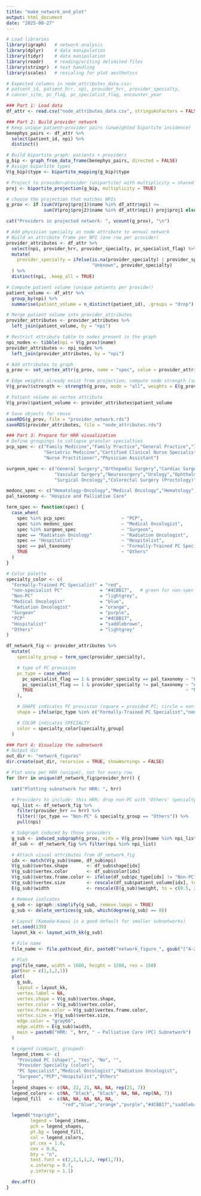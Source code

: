 ```yaml
---
title: "make_network_and_plot"
output: html_document
date: "2025-08-27"
---
```


```r
# Load libraries
library(igraph)   # network analysis
library(dplyr)    # data manipulation
library(tidyr)    # data manipulation
library(readr)    # reading/writing delimited files
library(stringr)  # text handling
library(scales)   # rescaling for plot aesthetics

# Expected columns in node_attributes_data.csv:
# patient_id, patient_hrr, npi, provider_hrr, provider_specialty,
# cancer_site, pc_flag, pc_specialist_flag, encounter_year

### Part 1: Load data
df_attr <- read.csv("node_attributes_data.csv", stringsAsFactors = FALSE)

### Part 2: Build provider network
# Keep unique patient–provider pairs (unweighted bipartite incidence)
benephys_pairs <- df_attr %>%
  select(patient_id, npi) %>%
  distinct()

# Build bipartite graph: patients + providers
g_bip <- graph_from_data_frame(benephys_pairs, directed = FALSE)
# Assign bipartite types
V(g_bip)$type <- bipartite_mapping(g_bip)$type

# Project to provider–provider (unipartite) with multiplicity = shared patients
proj <- bipartite_projection(g_bip, multiplicity = TRUE)

# choose the projection that matches NPIs
g_prov <- if (sum(V(proj$proj1)$name %in% df_attr$npi) >=
              sum(V(proj$proj2)$name %in% df_attr$npi)) proj$proj1 else proj$proj2

cat("Providers in projected network: ", vcount(g_prov), "\n")

# Add physician specialty as node attribute to annual network
# Build an attribute frame per NPI (one row per provider)
provider_attributes <- df_attr %>%
  select(npi, provider_hrr, provider_specialty, pc_specialist_flag) %>%
  mutate(
    provider_specialty = ifelse(is.na(provider_specialty) | provider_specialty=="",
                                "Unknown", provider_specialty)
  ) %>%
  distinct(npi, .keep_all = TRUE)

# Compute patient volume (unique patients per provider)
patient_volume <- df_attr %>%
  group_by(npi) %>%
  summarise(patient_volume = n_distinct(patient_id), .groups = "drop")

# Merge patient volume into provider_attributes
provider_attributes <- provider_attributes %>%
  left_join(patient_volume, by = "npi")

# Restrict attribute table to nodes present in the graph
npi_nodes <- tibble(npi = V(g_prov)$name)
provider_attributes <- npi_nodes %>%
  left_join(provider_attributes, by = "npi")

# Add attributes to graph
g_prov <- set_vertex_attr(g_prov, name = "spec", value = provider_attributes$provider_specialty)

# Edge weights already exist from projection; compute node strength (sum of incident weights)
V(g_prov)$strength <- strength(g_prov, mode = "all", weights = E(g_prov)$weight)

# Patient volume as vertex attribute
V(g_prov)$patient_volume <- provider_attributes$patient_volume

# Save objects for reuse
saveRDS(g_prov, file = "provider_network.rds")
saveRDS(provider_attributes, file = "node_attributes.rds")

### Part 3: Prepare for HRR visualization
# Define groupings to collapse granular specialties
pcp_spec <- c("Family Medicine","Family Practice","General Practice","Internal Medicine",
              "Geriatric Medicine","Certified Clinical Nurse Specialist",
              "Nurse Practitioner","Physician Assistant")

surgeon_spec <- c("General Surgery","Orthopedic Surgery","Cardiac Surgery","Thoracic Surgery",
                  "Vascular Surgery","Neurosurgery","Urology","Ophthalmology",
                  "Surgical Oncology","Colorectal Surgery (Proctology)")

medonc_spec <- c("Hematology-Oncology","Medical Oncology","Hematology")
pal_taxonomy <- "Hospice and Palliative Care"

term_spec <- function(spec) {
  case_when(
    spec %in% pcp_spec                     ~ "PCP",
    spec %in% medonc_spec                  ~ "Medical Oncologist",
    spec %in% surgeon_spec                 ~ "Surgeon",
    spec == "Radiation Oncology"           ~ "Radiation Oncologist",
    spec == "Hospitalist"                  ~ "Hospitalist",
    spec == pal_taxonomy                   ~ "Formally-Trained PC Specialist",
    TRUE                                   ~ "Others"
  )
}

# Color palette
specialty_color <- c(
  "Formally-Trained PC Specialist" = "red",
  "non-specialist PC"              = "#4CBB17",   # green for non-spec PC PCPs
  "Non-PC"                         = "lightgrey",
  "Medical Oncologist"             = "blue",
  "Radiation Oncologist"           = "orange",
  "Surgeon"                        = "purple",
  "PCP"                            = "#4CBB17",
  "Hospitalist"                    = "saddlebrown",
  "Others"                         = "lightgrey"
)

df_network_fig <- provider_attributes %>%
  mutate(
    specialty_group = term_spec(provider_specialty),

    # type of PC provision
    pc_type = case_when(
      pc_specialist_flag == 1 & provider_specialty == pal_taxonomy ~ "Formally-Trained PC Specialist",
      pc_specialist_flag == 1 & provider_specialty != pal_taxonomy ~ "non-specialist PC",
      TRUE                                                         ~ "Non-PC"
    ),

    # SHAPE indicates PC provision (square = provided PC; circle = non-PC)
    shape = ifelse(pc_type %in% c("Formally-Trained PC Specialist","non-specialist PC"), "square", "circle"),

    # COLOR indicates SPECIALTY
    color = specialty_color[specialty_group]
  )

### Part 4: Visualize the subnetwork
# Output dir
out_dir <- "network_figures"
dir.create(out_dir, recursive = TRUE, showWarnings = FALSE)

# Plot once per HRR (unique), not for every row
for (hrr in unique(df_network_fig$provider_hrr)) {

  cat("Plotting subnetwork for HRR: ", hrr)

  # Providers to include: this HRR; drop non-PC with 'Others' specialty to declutter
  npi_list <- df_network_fig %>%
    filter(provider_hrr == hrr) %>%
    filter(!(pc_type == "Non-PC" & specialty_group == "Others")) %>%
    pull(npi)

  # Subgraph induced by those providers
  g_sub <- induced_subgraph(g_prov, vids = V(g_prov)[name %in% npi_list])
  df_sub <- df_network_fig %>% filter(npi %in% npi_list)

  # Attach visual attributes from df_network_fig
  idx <- match(V(g_sub)$name, df_sub$npi)
  V(g_sub)$vertex.shape       <- df_sub$shape[idx]
  V(g_sub)$vertex.color       <- df_sub$color[idx]
  V(g_sub)$vertex.frame.color <- ifelse(df_sub$pc_type[idx] != "Non-PC", "black", NA)
  V(g_sub)$vertex.size        <- rescale(df_sub$patient_volume[idx], to = c(3, 6), na.rm = TRUE)
  E(g_sub)$width              <- rescale(E(g_sub)$weight, to = c(0.5, 2.0), na.rm = TRUE)

  # Remove isolcates
  g_sub <- igraph::simplify(g_sub, remove.loops = TRUE)
  g_sub <- delete_vertices(g_sub, which(degree(g_sub) == 0))
  
  # Layout (Kamada–Kawai is a good default for smaller subnetworks)
  set.seed(139)
  layout_kk <- layout_with_kk(g_sub)

  # File name
  file_name <- file.path(out_dir, paste0("network_figure_", gsub("[^A-Za-z0-9]+","_", hrr), ".png"))

  # Plot
  png(file_name, width = 1600, height = 1200, res = 150)
  par(mar = c(1,1,2,1))
  plot(
    g_sub,
    layout = layout_kk,
    vertex.label = NA,
    vertex.shape = V(g_sub)$vertex.shape,
    vertex.color = V(g_sub)$vertex.color,
    vertex.frame.color = V(g_sub)$vertex.frame.color,
    vertex.size = V(g_sub)$vertex.size,
    edge.color = "gray66",
    edge.width = E(g_sub)$width,
    main = paste0("HRR: ", hrr, " — Palliative Care (PC) Subnetwork")
  )

  # Legend (compact, grouped)
  legend_items <- c(
    "Provided PC (shape)", "Yes", "No", "",
    "Provider Specialty (color)",
    "PC Specialist","Medical Oncologist","Radiation Oncologist",
    "Surgeon","PCP","Hospitalist","Others"
  )
  legend_shapes <- c(NA, 22, 21, NA, NA, rep(21, 7))
  legend_colors <- c(NA, "black", "black", NA, NA, rep(NA, 7))
  legend_fill   <- c(NA, NA, NA, NA, NA,
                     "red","blue","orange","purple","#4CBB17","saddlebrown","lightgrey")

  legend("topright",
         legend = legend_items,
         pch = legend_shapes,
         pt.bg = legend_fill,
         col = legend_colors,
         pt.cex = 1.0,
         cex = 0.8,
         bty = "n",
         text.font = c(2,1,1,1,2, rep(1,7)),
         x.intersp = 0.7,
         y.intersp = 1.1)

  dev.off()
}
```
